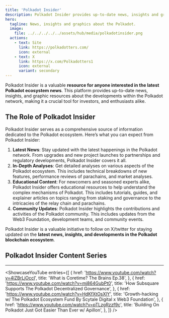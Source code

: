 ```yaml
---
title: 'Polkadot Insider'
description: Polkadot Insider provides up-to-date news, insights and graphics resourcs about the Polkadot Network
hero:
  tagline: News, insights and graphics about the Polkadot.
  image: 
    file: ../../../../../assets/hub/media/polkadotinsider.png
  actions:
    - text: Site
      link: https://polkadotters.com/
      icon: external
    - text: X
      link: https://x.com/Polkadotters1
      icon: external
      variant: secondary
---
```



Polkadot Insider is a valuable **resource for anyone interested in the latest Polkadot ecosystem news**. This platform provides up-to-date news, insights, and graphic resources about the developments within the Polkadot network, making it a crucial tool for investors, and enthusiasts alike.

## The Role of Polkadot Insider
Polkadot Insider serves as a comprehensive source of information dedicated to the Polkadot ecosystem. Here’s what you can expect from Polkadot Insider:
1. **Latest News**: Stay updated with the latest happenings in the Polkadot network. From upgrades and new project launches to partnerships and regulatory developments, Polkadot Insider covers it all.
2. **In-Depth Analyses**: Get detailed analyses on various aspects of the Polkadot ecosystem. This includes technical breakdowns of new features, performance reviews of parachains, and market analyses.
3. **Educational Content**: For newcomers and seasoned experts alike, Polkadot Insider offers educational resources to help understand the complex mechanisms of Polkadot. This includes tutorials, guides, and explainer articles on topics ranging from staking and governance to the intricacies of the relay chain and parachains.
4. **Community Updates**: Polkadot Insider highlights the contributions and activities of the Polkadot community. This includes updates from the Web3 Foundation, development teams, and community events.

Polkadot Insider is a valuable initiative to follow on X/twitter for staying updated on the **latest news, insights, and developments in the Polkadot blockchain ecosystem**.

## Polkadot Insider Content Series
----------------
<ShowcaseYouTube
  entries={[
          {
      href: 'https://www.youtube.com/watch?v=4lZBrLjOccI',
      title: 'What is Coretime? The Brains Ep.38',
     },
          {
      href: 'https://www.youtube.com/watch?v=mj864GubPt0',
      title: 'How Subsquare Supports The Polkadot Decentralized Governance',
    },
          {
      href: 'https://www.youtube.com/watch?v=HdKfXtOsXlY',
      title: 'Growth-hacking w/ The Polkadot Ecosystem Fund By Scytale Digital x Web3 Foundation',
    },
          {
      href: 'https://www.youtube.com/watch?v=pTLzgRzzf9c',
      title: 'Building On Polkadot Just Got Easier Than Ever w/ Apillon',
    },
  ]}
/>